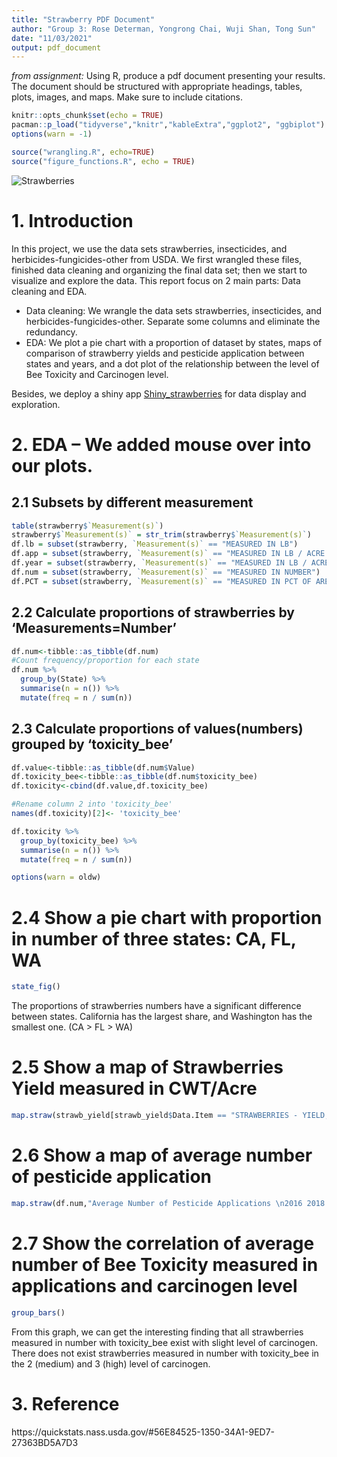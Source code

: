 ```yaml
---
title: "Strawberry PDF Document"
author: "Group 3: Rose Determan, Yongrong Chai, Wuji Shan, Tong Sun"
date: "11/03/2021"
output: pdf_document
---
```

*from assignment: * Using R, produce a pdf document presenting your results. The
document should be structured with appropriate headings, tables, plots, images, 
and maps. Make sure to include citations. 

```r
knitr::opts_chunk$set(echo = TRUE)
pacman::p_load("tidyverse","knitr","kableExtra","ggplot2", "ggbiplot")
options(warn = -1)
```

```r
source("wrangling.R", echo=TRUE)
source("figure_functions.R", echo = TRUE)
```


![Strawberries](strawberry.jpg)
\newpage

# 1. Introduction

In this project, we use the data sets strawberries, insecticides, and herbicides-fungicides-other from USDA. We first wrangled these files, finished data cleaning and organizing the final data set; then we start to visualize and explore the data. This report focus on 2 main parts: Data cleaning and EDA.

- Data cleaning: We wrangle the data sets strawberries, insecticides, and herbicides-fungicides-other. Separate some columns and eliminate the redundancy.
- EDA: We plot a pie chart with a proportion of dataset by states, maps of comparison of strawberry yields and pesticide application between states and years, and a dot plot of the relationship between the level of Bee Toxicity and Carcinogen level.

Besides, we deploy a shiny app [Shiny_strawberries](https://rongli.shinyapps.io/shiny/) for data display and exploration.


# 2. EDA -- We added mouse over into our plots.

## 2.1 Subsets by different measurement

```r
table(strawberry$`Measurement(s)`)
strawberry$`Measurement(s)` = str_trim(strawberry$`Measurement(s)`)
df.lb = subset(strawberry, `Measurement(s)` == "MEASURED IN LB")
df.app = subset(strawberry, `Measurement(s)` == "MEASURED IN LB / ACRE / APPLICATION")
df.year = subset(strawberry, `Measurement(s)` == "MEASURED IN LB / ACRE / YEAR")
df.num = subset(strawberry, `Measurement(s)` == "MEASURED IN NUMBER")
df.PCT = subset(strawberry, `Measurement(s)` == "MEASURED IN PCT OF AREA BEARING")
```

## 2.2 Calculate proportions of strawberries by 'Measurements=Number'

```r
df.num<-tibble::as_tibble(df.num)
#Count frequency/proportion for each state
df.num %>%
  group_by(State) %>%
  summarise(n = n()) %>%
  mutate(freq = n / sum(n))
```

## 2.3 Calculate proportions of values(numbers) grouped by 'toxicity_bee'

```r
df.value<-tibble::as_tibble(df.num$Value)
df.toxicity_bee<-tibble::as_tibble(df.num$toxicity_bee)
df.toxicity<-cbind(df.value,df.toxicity_bee)
```

```r
#Rename column 2 into 'toxicity_bee'
names(df.toxicity)[2]<- 'toxicity_bee'

df.toxicity %>%
  group_by(toxicity_bee) %>%
  summarise(n = n()) %>%
  mutate(freq = n / sum(n))
```

```r
options(warn = oldw)
```

# 2.4 Show a pie chart with proportion in number of three states: CA, FL, WA
```r
state_fig()
```
The proportions of strawberries numbers have a significant difference between states. California has the largest share, and Washington has the smallest one. (CA > FL > WA)  

# 2.5 Show a map of Strawberries Yield measured in CWT/Acre
```r
map.straw(strawb_yield[strawb_yield$Data.Item == "STRAWBERRIES - YIELD, MEASURED IN CWT / ACRE",], "Strawberries Yield (CWT/Acre))\n2015-2020")
```


# 2.6 Show a map of average number of pesticide application
```r
map.straw(df.num,"Average Number of Pesticide Applications \n2016 2018 2019")
```


# 2.7 Show the correlation of average number of Bee Toxicity measured in applications and carcinogen level
```r
group_bars()
```
From this graph, we can get the interesting finding that all strawberries measured in number with toxicity_bee exist with slight level of carcinogen. There does not exist strawberries measured in number with toxicity_bee in the 2 (medium) and 3 (high) level of carcinogen.  


# 3. Reference

https://quickstats.nass.usda.gov/#56E84525-1350-34A1-9ED7-27363BD5A7D3


